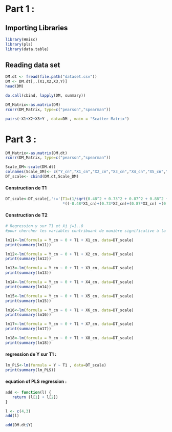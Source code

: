 # Part 1 :

## Importing Libraries {style="color : black"}

```r
library(Hmisc)
library(pls)
library(data.table)
```

## Reading data set

```r
DM.dt <- fread(file.path("dataset.csv"))
DM <- DM.dt[,.(X1,X2,X3,Y)]
head(DM)

```

```r
do.call(cbind, lapply(DM, summary))
```

```r
DM_Matrix<-as.matrix(DM)
rcorr(DM_Matrix, type=c("pearson","spearman"))
```

```r
pairs(~X1+X2+X3+Y , data=DM , main = "Scatter Matrix")
```

# Part 3 :

```r
DM_Matrix<-as.matrix(DM.dt)
rcorr(DM_Matrix, type=c("pearson","spearman"))
```

```r
Scale_DM<-scale(DM.dt)
colnames(Scale_DM)<- c("Y_cn","X1_cn","X2_cn","X3_cn","X4_cn","X5_cn","X6_cn","X7_cn","X8_cn")
DT_scale<- cbind(DM.dt,Scale_DM)
```

#### Construction de T1

```r

DT_scale<-DT_scale[,':='(T1=(1/sqrt(0.48^2 + 0.73^2 + 0.87^2 + 0.88^2 + 0.88^2 + 0.88^2 + 0.88^2 + 0.88^2))
                         *((-0.48*X1_cn)+(0.73*X2_cn)+(0.87*X3_cn) +(0.88*X4_cn)+(0.88*X5_cn)+(0.88*X6_cn)+(0.88*X7_cn)                         +(0.88*X8_cn)))]
```

#### Construction de T2

```r
# Regression y sur T1 et Xj j=1..8
#pour chercher les variables contribuant de manière significative à la construction de T2

lm11<-lm(formula = Y_cn ~ 0 + T1 + X1_cn, data=DT_scale)
print(summary(lm11))

lm12<-lm(formula = Y_cn ~ 0 + T1 + X2_cn, data=DT_scale)
print(summary(lm12))

lm13<-lm(formula = Y_cn ~ 0 + T1 + X3_cn, data=DT_scale)
print(summary(lm13))

lm14<-lm(formula = Y_cn ~ 0 + T1 + X4_cn, data=DT_scale)
print(summary(lm14))

lm15<-lm(formula = Y_cn ~ 0 + T1 + X5_cn, data=DT_scale)
print(summary(lm15))

lm16<-lm(formula = Y_cn ~ 0 + T1 + X6_cn, data=DT_scale)
print(summary(lm16))

lm17<-lm(formula = Y_cn ~ 0 + T1 + X7_cn, data=DT_scale)
print(summary(lm17))

lm18<-lm(formula = Y_cn ~ 0 + T1 + X8_cn, data=DT_scale)
print(summary(lm18))
```

#### regression de Y sur T1 :

```r
lm_PLS<-lm(formula = Y ~ T1 , data=DT_scale)
print(summary(lm_PLS))
```

#### equation of PLS regression :

```r
add <- function(l) {
   return (l[1] + l[2])
}

```

```r
l <- c(4,3)
add(l)
```

```r
add(DM.dt$Y)
```

